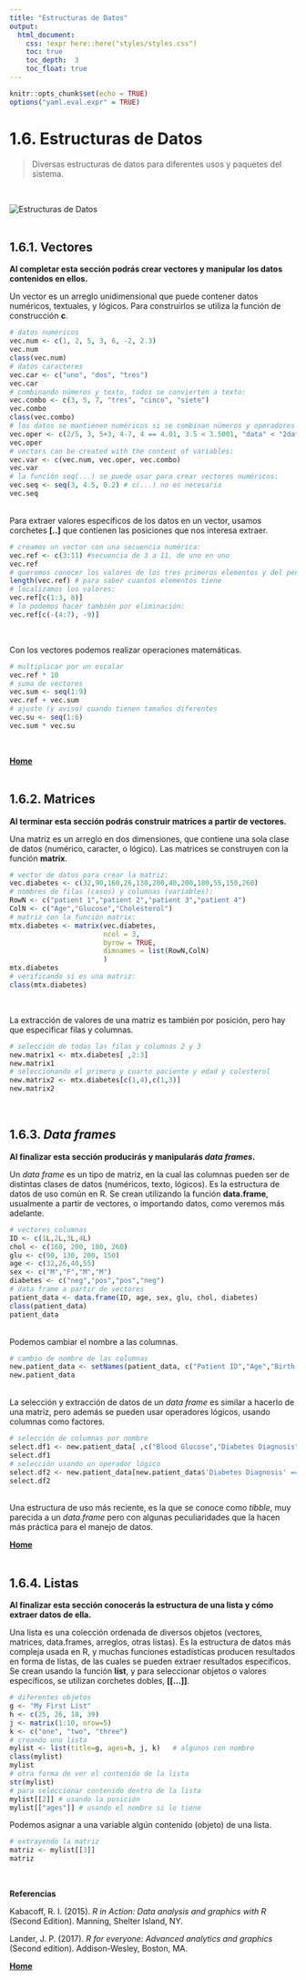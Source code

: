 ```yaml
---
title: "Estructuras de Datos"
output:
  html_document:
    css: !expr here::here("styles/styles.css")
    toc: true
    toc_depth:  3
    toc_float: true
---
```


```r
knitr::opts_chunk$set(echo = TRUE)
options("yaml.eval.expr" = TRUE)
```

# 1.6. Estructuras de Datos  
> Diversas estructuras de datos para diferentes usos y paquetes del sistema.  

\

![Estructuras de Datos](./media/data-estruct.jpg)  
\

## 1.6.1. Vectores  
__Al completar esta sección podrás crear vectores y manipular los datos contenidos en ellos.__  

Un vector es un arreglo unidimensional que puede contener datos numéricos, textuales, y lógicos.  Para construirlos se utiliza la función de construcción __c__.  
```r
# datos numéricos
vec.num <- c(1, 2, 5, 3, 6, -2, 2.3)
vec.num
class(vec.num)
# datos caracteres
vec.car <- c("uno", "dos", "tres")
vec.car
# combinando números y texto, todos se convierten a texto:
vec.combo <- c(3, 5, 7, "tres", "cinco", "siete")
vec.combo
class(vec.combo)
# los datos se mantienen numéricos si se combinan números y operadores lógicos:
vec.oper <- c(2/5, 3, 5+3, 4-7, 4 == 4.01, 3.5 < 3.5001, "data" < "2data")
vec.oper
# vectors can be created with the content of variables:
vec.var <- c(vec.num, vec.oper, vec.combo)
vec.var
# la función seq(...) se puede usar para crear vectores numéricos:
vec.seq <- seq(3, 4.5, 0.2) # c(...) no es necesaria
vec.seq
```

\
Para extraer valores específicos de los datos en un vector, usamos corchetes __[..]__ que contienen las posiciones que nos interesa extraer.
```r
# creamos un vector con una secuencia numérica: 
vec.ref <- c(3:11) #secuencia de 3 a 11, de uno en uno
vec.ref
# queremos conocer los valores de los tres primeros elementos y del penúltimo elemento
length(vec.ref) # para saber cuantos elementos tiene
# localizamos los valores:
vec.ref[c(1:3, 8)] 
# lo podemos hacer también por eliminación:
vec.ref[c(-(4:7), -9)]
```
\

Con los vectores podemos realizar operaciones matemáticas.
```r
# multiplicar por un escalar
vec.ref * 10
# suma de vectores
vec.sum <- seq(1:9)
vec.ref + vec.sum
# ajuste (y aviso) cuando tienen tamaños diferentes
vec.su <- seq(1:6)
vec.sum * vec.su
```
\

[  __Home__](https://dsfernandez.github.io/tallerRbasico/index.html)   
\

## 1.6.2. Matrices  
__Al terminar esta sección podrás construir matrices a partir de vectores.__  

Una matriz es un arreglo en dos dimensiones, que contiene una sola clase de datos (numérico, caracter, o lógico).  Las matrices se construyen con la función __matrix__.
```r
# vector de datos para crear la matriz:
vec.diabetes <- c(32,90,160,26,130,200,40,200,180,55,150,260)
# nombres de filas (casos) y columnas (variables):
RowN <- c("patient 1","patient 2","patient 3","patient 4")
ColN <- c("Age","Glucose","Cholesterol")
# matriz con la función matrix:
mtx.diabetes <- matrix(vec.diabetes,
                       ncol = 3,
                       byrow = TRUE,
                       dimnames = list(RowN,ColN)
                       )
mtx.diabetes
# verificando si es una matriz:
class(mtx.diabetes)
```
\

La extracción de valores de una matriz es también por posición, pero hay que especificar filas y columnas.
```r
# selección de todas las filas y columnas 2 y 3
new.matrix1 <- mtx.diabetes[ ,2:3]
new.matrix1
# seleccionando el primero y cuarto paciente y edad y colesterol
new.matrix2 <- mtx.diabetes[c(1,4),c(1,3)]
new.matrix2
```
\

## 1.6.3. _Data frames_  
__Al finalizar esta sección producirás y manipularás _data frames_.__  

Un _data frame_ es un tipo de matriz, en la cual las columnas pueden ser de distintas clases de datos (numéricos, texto, lógicos).  Es la estructura de datos de uso común en R. Se crean utilizando la función __data.frame__, usualmente a partir de vectores, o importando datos, como veremos más adelante.  
```r
# vectores columnas
ID <- c(1L,2L,3L,4L)
chol <- c(160, 200, 180, 260)
glu <- c(90, 130, 200, 150)
age <- c(32,26,40,55)
sex <- c("M","F","M","M")
diabetes <- c("neg","pos","pos","neg")
# data frame a partir de vectores
patient_data <- data.frame(ID, age, sex, glu, chol, diabetes)
class(patient_data)
patient_data
```
\
Podemos cambiar el nombre a las columnas.
```r
# cambio de nombre de las columnas
new.patient_data <- setNames(patient_data, c("Patient ID","Age","Birth Sex","Blood Glucose","Cholesterol","Diabetes Diagnosis"))
new.patient_data
```
\
La selección y extracción de datos de un _data frame_ es similar a hacerlo de una matriz, pero además se pueden usar operadores lógicos, usando columnas como factores.
```r
# selección de columnas por nombre
select.df1 <- new.patient_data[ ,c("Blood Glucose","Diabetes Diagnosis")]
select.df1
# selección usando un operador lógico
select.df2 <- new.patient_data[new.patient_data$'Diabetes Diagnosis' == "pos",]
select.df2
```
\
Una estructura de uso más reciente, es la que se conoce como _tibble_, muy parecida a un _data.frame_ pero con algunas peculiaridades que la hacen más práctica para el manejo de datos.
\

[  __Home__](https://dsfernandez.github.io/tallerRbasico/index.html)   
\

## 1.6.4. Listas  
__Al finalizar esta sección conocerás la estructura de una lista y cómo extraer datos de ella.__  

Una lista es una colección ordenada de diversos objetos (vectores, matrices, data.frames, arreglos, otras listas).  Es la estructura de datos más compleja usada en R, y muchas funciones estadísticas producen resultados en forma de listas, de las cuales se pueden extraer resultados específicos.  Se crean usando la función __list__, y para seleccionar objetos o valores específicos, se utilizan corchetes dobles, __[[...]]__.  
```r
# diferentes objetos
g <- "My First List"
h <- c(25, 26, 18, 39)
j <- matrix(1:10, nrow=5)
k <- c("one", "two", "three")
# creando una lista
mylist <- list(title=g, ages=h, j, k)	# algunos con nombre
class(mylist)
mylist
# otra forma de ver el contenido de la lista
str(mylist)
# para seleccionar contenido dentro de la lista
mylist[[2]]	# usando la posición
mylist[["ages"]] # usando el nombre si lo tiene
```
Podemos asignar a una variable algún contenido (objeto) de una lista.
```r
# extrayendo la matriz
matriz <- mylist[[3]]
matriz
```
\

__Referencias__  

Kabacoff, R. I. (2015). _R in Action: Data analysis and graphics with R_ (Second Edition). Manning, Shelter Island, NY.

Lander, J. P. (2017). _R for everyone: Advanced analytics and graphics_ (Second edition). Addison-Wesley, Boston, MA.
\

[  __Home__](https://dsfernandez.github.io/tallerRbasico/index.html)   
\





